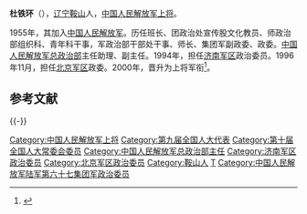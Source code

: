 '''杜铁环'''（{{bd|1938年|||catIdx=D}}），[[辽宁|辽宁]][[鞍山|鞍山]]人，[[中国人民解放军上将|中国人民解放军上将]]。

1955年，其加入[[中国人民解放军|中国人民解放军]]。历任班长、团政治处宣传股文化教员、师政治部组织科、青年科干事，军政治部干部处干事、师长、集团军副政委、政委。[[中国人民解放军总政治部|中国人民解放军总政治部]]主任助理、副主任。1994年，担任[[济南军区|济南军区]]政治委员。1996年11月，担任[[北京军区|北京军区]]政委。2000年，晋升为上将军衔<ref>{{Cite web |url=http://news.sohu.com/20060215/n241845806.shtml |title=全国人大常务委员会委员杜铁环 |access-date=2010-12-19 |archive-date=2019-08-11 |archive-url=https://web.archive.org/web/20190811065122/http://news.sohu.com/20060215/n241845806.shtml |dead-url=no }}</ref>。

==参考文献==
<div class="references-small">
<references></references>
</div>

{{-}}
{{start box}}
{{s-mil}}
{{s-before|[[宋清渭|宋清渭]]}}
{{s-title|[[中国人民解放军|中国人民解放军]][[济南军区|济南军区]]政治委员|1994年-1996年}}
{{s-after|[[徐才厚|徐才厚]]}}
{{s-before|[[谷善庆|谷善庆]]}}
{{s-title|[[中国人民解放军|中国人民解放军]][[北京军区|北京军区]]政治委员|1996年11月-2003年12月}}
{{s-after|[[符廷贵|符廷贵]]}}
{{end box}}
{{中国人民解放军上将/2000}}
{{中国军事人物小作品}}
{{DEFAULTSORT:D}}
[[Category:中国人民解放军上将|Category:中国人民解放军上将]]
[[Category:第九届全国人大代表|Category:第九届全国人大代表]]
[[Category:第十届全国人大常委会委员|Category:第十届全国人大常委会委员]]
[[Category:中国人民解放军总政治部主任|Category:中国人民解放军总政治部主任]]
[[Category:济南军区政治委员|Category:济南军区政治委员]]
[[Category:北京军区政治委员|Category:北京军区政治委员]]
[[Category:鞍山人|Category:鞍山人]]
[[Category:杜姓|T]]
[[Category:中国人民解放军陆军第六十七集团军政治委员|Category:中国人民解放军陆军第六十七集团军政治委员]]
